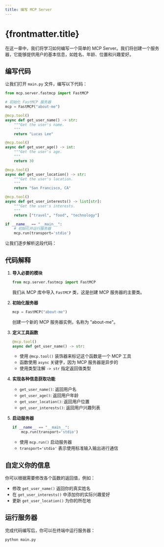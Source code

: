 ```yaml
---
title: 编写 MCP Server
---
```


# {frontmatter.title}

在这一章中，我们将学习如何编写一个简单的 MCP Server。我们将创建一个服务器，它能够提供用户的基本信息，如姓名、年龄、位置和兴趣爱好。

## 编写代码

让我们打开 `main.py` 文件，编写以下代码：

```python
from mcp.server.fastmcp import FastMCP

# 初始化 FastMCP 服务器
mcp = FastMCP("about-me")

@mcp.tool()
async def get_user_name() -> str:
    """Get the user's name.
    """
    return "Lucas Lee"

@mcp.tool()
async def get_user_age() -> int:
    """Get the user's age.
    """
    return 30

@mcp.tool()
async def get_user_location() -> str:
    """Get the user's location.
    """
    return "San Francisco, CA"

@mcp.tool()
async def get_user_interests() -> list[str]:
    """Get the user's interests.
    """
    return ["travel", "food", "technology"]

if __name__ == "__main__":
    # 初始化并运行服务器
    mcp.run(transport='stdio')
```

让我们逐步解析这段代码：

## 代码解释

1. **导入必要的模块**

   ```python
   from mcp.server.fastmcp import FastMCP
   ```

   我们从 MCP 库中导入 `FastMCP` 类，这是创建 MCP 服务器的主要类。

2. **初始化服务器**

   ```python
   mcp = FastMCP("about-me")
   ```

   创建一个新的 MCP 服务器实例，名称为 "about-me"。

3. **定义工具函数**

   ```python
   @mcp.tool()
   async def get_user_name() -> str:
   ```

   - 使用 `@mcp.tool()` 装饰器来标记这个函数是一个 MCP 工具
   - 函数使用 `async` 关键字，因为 MCP 服务器是异步的
   - 使用类型注解 `-> str` 指定返回值类型

4. **实现各种信息获取功能**

   - `get_user_name()`: 返回用户名
   - `get_user_age()`: 返回用户年龄
   - `get_user_location()`: 返回用户位置
   - `get_user_interests()`: 返回用户兴趣列表

5. **启动服务器**
   ```python
   if __name__ == "__main__":
       mcp.run(transport='stdio')
   ```
   - 使用 `mcp.run()` 启动服务器
   - `transport='stdio'` 表示使用标准输入输出进行通信

## 自定义你的信息

你可以根据需要修改各个函数的返回值，例如：

- 修改 `get_user_name()` 返回你的真实姓名
- 在 `get_user_interests()` 中添加你的实际兴趣爱好
- 更新 `get_user_location()` 为你的所在地

## 运行服务器

完成代码编写后，你可以在终端中运行服务器：

```bash
python main.py
```
